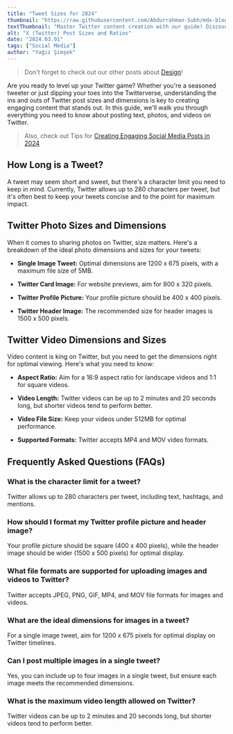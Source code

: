 ```yaml
---
title: "Tweet Sizes for 2024"
thumbnail: "https://raw.githubusercontent.com/Abdurrahman-Subh/mdx-blog/main/images/x-measurements.png"
textThumbnail: "Master Twitter content creation with our guide! Discover ideal photo and video dimensions, tweet character limits, and more. Optimize your tweets for maximum impact today!"
alt: "X (Twitter) Post Sizes and Ratios"
date: "2024.03.01"
tags: ["Social Media"]
author: "Yağız Şimşek"
---
```


<CustomImage
    src="https://raw.githubusercontent.com/Abdurrahman-Subh/mdx-blog/main/images/x-measurements.png"
    alt="X (Twitter) Post Sizes and Ratios"
/>

> Don't forget to check out our other posts about [Design](https://stockimg.ai/blog/design)!

Are you ready to level up your Twitter game? Whether you're a seasoned tweeter or just dipping your toes into the Twitterverse, understanding the ins and outs of Twitter post sizes and dimensions is key to creating engaging content that stands out. In this guide, we'll walk you through everything you need to know about posting text, photos, and videos on Twitter.

> Also, check out Tips for [Creating Engaging Social Media Posts in 2024](https://stockimg.ai/blog/design-and-creativity/tips-for-creating-engaging-social-media-posts)

## How Long is a Tweet?

<CustomImage
    src="https://raw.githubusercontent.com/Abdurrahman-Subh/mdx-blog/main/images/x-tweet.png"
    alt="X (Twitter) tweet example"
/>

A tweet may seem short and sweet, but there's a character limit you need to keep in mind. Currently, Twitter allows up to 280 characters per tweet, but it's often best to keep your tweets concise and to the point for maximum impact.

## Twitter Photo Sizes and Dimensions

<CustomImage
    src="https://raw.githubusercontent.com/Abdurrahman-Subh/mdx-blog/main/images/x-photo.png"
    alt="X (Twitter) photo Sizes and Ratios example"
/>

When it comes to sharing photos on Twitter, size matters. Here's a breakdown of the ideal photo dimensions and sizes for your tweets:

- **Single Image Tweet:** Optimal dimensions are 1200 x 675 pixels, with a maximum file size of 5MB.

- **Twitter Card Image:** For website previews, aim for 800 x 320 pixels.

<CustomImage
    src="https://raw.githubusercontent.com/Abdurrahman-Subh/mdx-blog/main/images/x-pp.png"
    alt="X (Twitter) profile picture and header example"
/>

- **Twitter Profile Picture:** Your profile picture should be 400 x 400 pixels.

- **Twitter Header Image:** The recommended size for header images is 1500 x 500 pixels.

## Twitter Video Dimensions and Sizes

<CustomImage
    src="https://raw.githubusercontent.com/Abdurrahman-Subh/mdx-blog/main/images/x-video.png"
    alt="X (Twitter) video Sizes and Ratios example"
/>


Video content is king on Twitter, but you need to get the dimensions right for optimal viewing. Here's what you need to know:

- **Aspect Ratio:** Aim for a 16:9 aspect ratio for landscape videos and 1:1 for square videos.

- **Video Length:** Twitter videos can be up to 2 minutes and 20 seconds long, but shorter videos tend to perform better.

- **Video File Size:** Keep your videos under 512MB for optimal performance.

- **Supported Formats:** Twitter accepts MP4 and MOV video formats.

## Frequently Asked Questions (FAQs)

### What is the character limit for a tweet?

Twitter allows up to 280 characters per tweet, including text, hashtags, and mentions.

### How should I format my Twitter profile picture and header image?

Your profile picture should be square (400 x 400 pixels), while the header image should be wider (1500 x 500 pixels) for optimal display.

### What file formats are supported for uploading images and videos to Twitter?

Twitter accepts JPEG, PNG, GIF, MP4, and MOV file formats for images and videos.

### What are the ideal dimensions for images in a tweet?

For a single image tweet, aim for 1200 x 675 pixels for optimal display on Twitter timelines.

### Can I post multiple images in a single tweet?

Yes, you can include up to four images in a single tweet, but ensure each image meets the recommended dimensions.

### What is the maximum video length allowed on Twitter?

Twitter videos can be up to 2 minutes and 20 seconds long, but shorter videos tend to perform better.